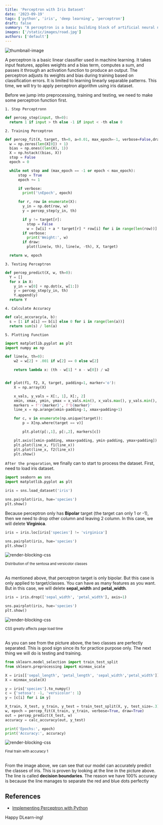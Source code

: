 ```yaml
---
title: 'Perceptron with Iris Dataset'
date: '2023-09-19'
tags: ['python', 'iris', 'deep learning', 'perceptron']
draft: false
summary: "A perceptron is a basic building block of artificial neural networks (ANNs) and is one of the simplest machine learning algorithms. It is a type of linear classifier that can be used for tasks such as binary classification."
images: ['/static/images/road.jpg']
authors: ['default']
---
```



![thumbnail-image](/static/images/road.jpg)

<UnsplashPhotoInfo photoURL="https://unsplash.com/photos/rafblRbne3o" author="Karsten Würth" />

A perceptron is a basic linear classifier used in machine learning. 
It takes input features, applies weights and a bias term, computes a sum, and passes it through an activation function to produce an output. 
The perceptron adjusts its weights and bias during training based on classification errors. It is limited to learning linearly separable patterns.
This time, we will try to apply perceptron algorithm using iris dataset.

Before we jump into preprocessing, training and testing, we need to make some perceptron function first.

`1. Step Perceptronn`
```python
def percep_step(input, th=0):
  return 1 if input > th else -1 if input < -th else 0
```

`2. Training Perceptron`
```python
def percep_fit(X, target, th=0, a=0.01, max_epoch=-1, verbose=False,draw=False):
  w = np.zeros(len(X[0]) + 1)
  bias = np.ones((len(X), 1))
  X = np.hstack((bias, X))
  stop = False
  epoch = 0

  while not stop and (max_epoch == -1 or epoch < max_epoch):
      stop = True
      epoch += 1

      if verbose:
        print('\nEpoch', epoch)

      for r, row in enumerate(X):
        y_in = np.dot(row, w)
        y = percep_step(y_in, th)

        if y != target[r]:
          stop = False
          w = [w[i] + a * target[r] * row[i] for i in range(len(row))]
        if verbose:
          print('Weight:', w)
        if draw:
          plot(line(w, th), line(w, -th), X, target)

  return w, epoch
```

`3. Testing Perceptron`
```python
def percep_predict(X, w, th=0):
  Y = []
  for x in X:
    y_in = w[0] + np.dot(x, w[1:])
    y = percep_step(y_in, th)
    Y.append(y)
  return Y
```

`4. Calculate Accuracy`
```python
def calc_accuracy(a, b):
  s = [1 if a[i] == b[i] else 0 for i in range(len(a))]
  return sum(s) / len(a)
```

`5. Plotting Function`
```python
import matplotlib.pyplot as plt
import numpy as np

def line(w, th=0):
    w2 = w[2] + .001 if w[2] == 0 else w[2]

    return lambda x: (th - w[1] * x - w[0]) / w2


def plot(f1, f2, X, target, padding=1, marker='o'):
    X = np.array(X)

    x_vals, y_vals = X[:, 1], X[:, 2]
    xmin, xmax, ymin, ymax = x_vals.min(), x_vals.max(), y_vals.min(), y_vals.max()
    markers = f'r{marker}', f'b{marker}'
    line_x = np.arange(xmin-padding-1, xmax+padding+1)

    for c, v in enumerate(np.unique(target)):
        p = X[np.where(target == v)]

        plt.plot(p[:,1], p[:,2], markers[c])

    plt.axis([xmin-padding, xmax+padding, ymin-padding, ymax+padding])
    plt.plot(line_x, f1(line_x))
    plt.plot(line_x, f2(line_x))
    plt.show()
```

`After the preparation`, we finally can to start to process the dataset. First, need to load iris dataset.

```python
import seaborn as sns
import matplotlib.pyplot as plt

iris = sns.load_dataset('iris')

sns.pairplot(iris, hue='species')
plt.show()
```

Because perceptron only has **Bipolar** target (the target can only 1 or -1), then we need to drop other column and leaving 2 column. 
In this case, we will delete **Virginica**.

```python
iris = iris.loc[iris['species'] != 'virginica']

sns.pairplot(iris, hue='species')
plt.show()
```

![render-blocking-css](/static/images/blog-iris/delete-virginica.png)
<div style={{ textAlign: 'center', marginTop: '-16px' }}>
  <small>Distribution of the sentosa and versicolor classes</small>
</div>
<br />

As mentioned above, that perceptron target is only bipolar. But this case is only applied to target/classes. You can have as many features as you want.
But in this case, we will delete 
**sepal_width** and **petal_width**.

```python
iris = iris.drop(['sepal_width', 'petal_width'], axis=1)

sns.pairplot(iris, hue='species')
plt.show()
```
![render-blocking-css](/static/images/blog-iris/delete-features.png)
<div style={{ textAlign: 'center', marginTop: '-16px' }}>
  <small>CSS greatly affects page load time</small>
</div>
<br />

As you can see from the picture above, the two classes are perfectly separated. This is good sign since its for practice purpose only.
The next thing we will do is testing and training. 

```python
from sklearn.model_selection import train_test_split
from sklearn.preprocessing import minmax_scale

X = iris[['sepal_length', 'petal_length', 'sepal_width','petal_width']].to_numpy()
X = minmax_scale(X)

y = iris['species'].to_numpy()
c = {'setosa': -1, 'versicolor': 1}
y = [c[i] for i in y]

X_train, X_test, y_train, y_test = train_test_split(X, y, test_size=.3)
w, epoch = percep_fit(X_train, y_train, verbose=True, draw=True)
out = percep_predict(X_test, w)
accuracy = calc_accuracy(out, y_test)

print('Epochs:', epoch)
print('Accuracy:', accuracy)
```
![render-blocking-css](/static/images/blog-iris/final-train.png)
<div style={{ textAlign: 'center', marginTop: '-16px' }}>
  <small>Final train with accuracy 1</small>
</div>
<br />

From the image above, we can see that our model can accurately predict the classes of iris. This is proven by looking at the line in the picture above. 
The line is called **decision boundaries**. The reason we have 100% accuracy is because the line manages to separate the red and blue dots perfectly

## References

- [Implementing Perceptron with Python](https://pyimagesearch.com/2021/05/06/implementing-the-perceptron-neural-network-with-python/)

Happy DLearn-ing! <Twemoji emoji="clinking-beer-mugs" />
